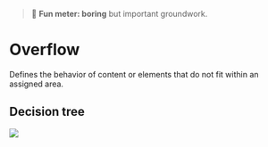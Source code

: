 
<Meta title="Patterns/Overflow" />

> 🥱 **Fun meter: boring** but important groundwork.

# Overflow

Defines the behavior of content or elements that do not fit within an assigned area.

## Decision tree

<img src="./decisions/overflow.svg" />